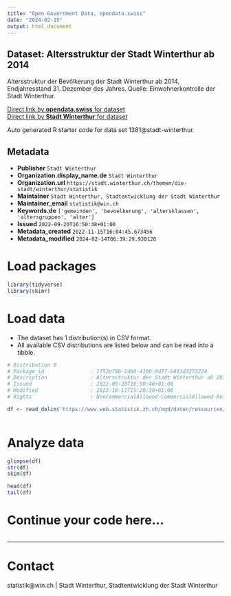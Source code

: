 ```yaml
---
title: "Open Government Data, opendata.swiss"
date: "2024-02-15"
output: html_document
---
```


## Dataset: Altersstruktur der Stadt Winterthur ab 2014

Altersstruktur der Bevölkerung der Stadt Winterthur ab 2014, Endjahresstand 31. Dezember des Jahres. Quelle:  Einwohnerkontrolle der Stadt Winterthur.

[Direct link by **opendata.swiss** for dataset](https://opendata.swiss/de/dataset/altersstruktur-der-stadt-winterthur-ab-2014)<br>
[Direct link by **Stadt Winterthur** for dataset](https://stadt.winterthur.ch/themen/die-stadt/winterthur/statistik/bevoelkerung)

Auto generated R starter code for data set 1381@stadt-winterthur.

## Metadata

- **Publisher** `Stadt Winterthur`
- **Organization.display_name.de** `Stadt Winterthur`
- **Organization.url** `https://stadt.winterthur.ch/themen/die-stadt/winterthur/statistik`
- **Maintainer** `Stadt Winterthur, Stadtentwicklung der Stadt Winterthur`
- **Maintainer_email** `statistik@win.ch`
- **Keywords.de** `['gemeinden', 'bevoelkerung', 'altersklassen', 'altersgruppen', 'alter']`
- **Issued** `2022-09-20T16:50:48+01:00`
- **Metadata_created** `2022-11-15T16:04:45.673456`
- **Metadata_modified** `2024-02-14T06:39:29.920128`


# Load packages

```r

library(tidyverse)
library(skimr)

```

# Load data

-   The dataset has 1 distribution(s) in CSV format.
-   All available CSV distributions are listed below and can be read into a tibble.

```r

# Distribution 0
# Package_id               : 1f52e78b-1db0-4100-9d77-b491d3273224
# Description              : Altersstruktur der Stadt Winterthur ab 2014. Variablen: 'Jahr'; 'Altersklasse' = 5-Jahres-Altersklassen. Personen älter als 95 sind in der Klasse "95+" zusammengefasst; 'Anzahl' = Anzahl Personen pro Klasse.
# Issued                   : 2022-09-20T16:50:48+01:00
# Modified                 : 2023-10-11T15:20:30+01:00
# Rights                   : NonCommercialAllowed-CommercialAllowed-ReferenceRequired

df <- read_delim('https://www.web.statistik.zh.ch/ogd/daten/ressourcen/KTZH_00001381_00003062.csv')



```

# Analyze data

```r

glimpse(df)
str(df)
skim(df)

head(df)
tail(df)

```

# Continue your code here...

```r

```

------------------------------------------------------------------------

# Contact

statistik@win.ch | Stadt Winterthur, Stadtentwicklung der Stadt Winterthur
